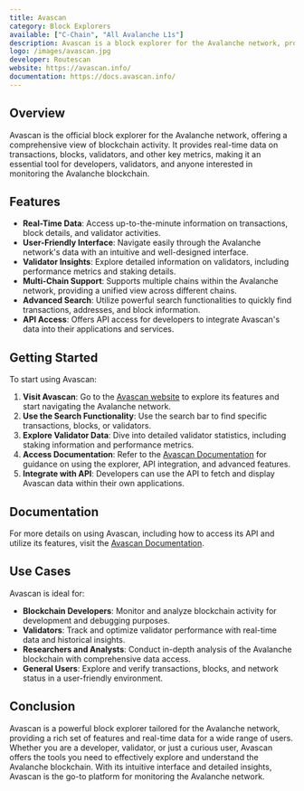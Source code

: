 ```yaml
---
title: Avascan
category: Block Explorers
available: ["C-Chain", "All Avalanche L1s"]
description: Avascan is a block explorer for the Avalanche network, providing real-time data on transactions, blocks, validators, and more.
logo: /images/avascan.jpg
developer: Routescan
website: https://avascan.info/
documentation: https://docs.avascan.info/
---
```


## Overview

Avascan is the official block explorer for the Avalanche network, offering a comprehensive view of blockchain activity. It provides real-time data on transactions, blocks, validators, and other key metrics, making it an essential tool for developers, validators, and anyone interested in monitoring the Avalanche blockchain.

## Features

- **Real-Time Data**: Access up-to-the-minute information on transactions, block details, and validator activities.
- **User-Friendly Interface**: Navigate easily through the Avalanche network's data with an intuitive and well-designed interface.
- **Validator Insights**: Explore detailed information on validators, including performance metrics and staking details.
- **Multi-Chain Support**: Supports multiple chains within the Avalanche network, providing a unified view across different chains.
- **Advanced Search**: Utilize powerful search functionalities to quickly find transactions, addresses, and block information.
- **API Access**: Offers API access for developers to integrate Avascan's data into their applications and services.

## Getting Started

To start using Avascan:

1. **Visit Avascan**: Go to the [Avascan website](https://avascan.info/) to explore its features and start navigating the Avalanche network.
2. **Use the Search Functionality**: Use the search bar to find specific transactions, blocks, or validators.
3. **Explore Validator Data**: Dive into detailed validator statistics, including staking information and performance metrics.
4. **Access Documentation**: Refer to the [Avascan Documentation](https://docs.avascan.info/) for guidance on using the explorer, API integration, and advanced features.
5. **Integrate with API**: Developers can use the API to fetch and display Avascan data within their own applications.

## Documentation

For more details on using Avascan, including how to access its API and utilize its features, visit the [Avascan Documentation](https://docs.avascan.info/).

## Use Cases

Avascan is ideal for:

- **Blockchain Developers**: Monitor and analyze blockchain activity for development and debugging purposes.
- **Validators**: Track and optimize validator performance with real-time data and historical insights.
- **Researchers and Analysts**: Conduct in-depth analysis of the Avalanche blockchain with comprehensive data access.
- **General Users**: Explore and verify transactions, blocks, and network status in a user-friendly environment.

## Conclusion

Avascan is a powerful block explorer tailored for the Avalanche network, providing a rich set of features and real-time data for a wide range of users. Whether you are a developer, validator, or just a curious user, Avascan offers the tools you need to effectively explore and understand the Avalanche blockchain. With its intuitive interface and detailed insights, Avascan is the go-to platform for monitoring the Avalanche network.

